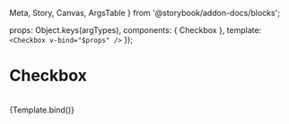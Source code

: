   Meta,
  Story,
  Canvas,
  ArgsTable
} from '@storybook/addon-docs/blocks';

<Meta title="Components/Checkbox" component={Checkbox} />

<!-- <ArgsTable of={Checkbox} /> -->

  props: Object.keys(argTypes),
  components: { Checkbox },
  template: `<Checkbox v-bind="$props" />`
});

# Checkbox

<br />

<Canvas>
  <Story name="checkbox">{Template.bind()}</Story>
</Canvas>
